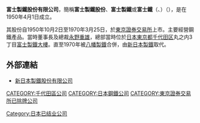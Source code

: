 '''富士製鐵股份有限公司'''，簡稱'''富士製鐵股份'''、'''富士製鐵'''或'''富士鐵'''（{{lang-en|Fuji Iron & Steel Co., Ltd.}}、{{lang-ja|ふじせいてつ、富士製鐵株式會社}}）（{{tyo2|5402}}），是在1950年4月1日成立。

其股份自1950年10月2日至1970年3月25日，於[[東京證券交易所|東京證券交易所]]上市。主要經營鋼鐵產品。當時董事長及總裁[[永野重雄|永野重雄]]，總部當時位於[[日本|日本]][[東京都|東京都]][[千代田区|千代田区]]丸之内3丁目[[富士製鐵大樓|富士製鐵大樓]]。直至1970年被[[八幡製鐵|八幡製鐵]]合併，由[[新日本製鐵|新日本製鐵]]取代。

==外部連結==
*[https://web.archive.org/web/20111011173633/http://www.nsc.co.jp/ 新日本製鐵股份有限公司]

{{DEFAULTSORT:Fuji Seitetsu}}
[[CATEGORY:千代田區公司|CATEGORY:千代田區公司]]
[[CATEGORY:日本鋼鐵公司|CATEGORY:日本鋼鐵公司]]
[[Category:日本已结业公司|Category:日本已结业公司]]
[[CATEGORY:東京證券交易所已除牌公司|CATEGORY:東京證券交易所已除牌公司]]